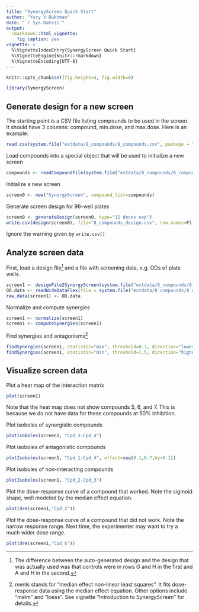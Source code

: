 ---
title: "SynergyScreen Quick Start"
author: "Yury V Bukhman"
date: "`r Sys.Date()`"
output: 
  rmarkdown::html_vignette: 
    fig_caption: yes
vignette: >
  %\VignetteIndexEntry{SynergyScreen Quick Start}
  %\VignetteEngine{knitr::rmarkdown}
  %\VignetteEncoding{UTF-8}
---

```{r echo=FALSE}
knitr::opts_chunk$set(fig.height=4, fig.width=6)
```

```{r attach SynergyScreen, message=FALSE}
library(SynergyScreen)
```

## Generate design for a new screen
The starting point is a CSV file listing compounds to be used in the screen. It should have 3 columns: compound, min.dose, and	max.dose. Here is an example:
```{r see the compounds file}
read.csv(system.file("extdata/8_compounds/8_compounds.csv", package = "SynergyScreen"))
```

Load compounds into a special object that will be used to initialize a new screen
```{r Load a set of compounds}
compounds <- readCompoundFile(system.file("extdata/8_compounds/8_compounds.csv", package = "SynergyScreen"))
```

Initialize a new screen
```{r Initialize a new screen}
screen0 <- new("SynergyScreen", compound_list=compounds)
```

Generate screen design for 96-well plates
```{r Generate screen design for 96-well plates}
screen0 <- generateDesign(screen0, type="12 doses exp") 
write.csv(design(screen0), file="8_compounds_design.csv", row.names=F)
```
Ignore the warning given by `write.csv()`

## Analyze screen data

First, load a design file^[The difference between the auto-generated design and the design that was actually used was that controls were in rows G and H in the first and A and H in the second.] and a file with screening data, e.g. ODs of plate wells.
```{r Read in the data}
screen1 <- designFile2SynergyScreen(system.file("extdata/8_compounds/8_compounds_design_actually_used.csv", package = "SynergyScreen")) 
OD.data <- readWideDataFlex(file = system.file("extdata/8_compounds/8_compounds_OD_data.csv", package = "SynergyScreen"), row = c(3,13,23,33,43,53), col = rep("G",6)) 
raw_data(screen1) <- OD.data 
```

Normalize and compute synergies 
```{r Normalize and compute synergies}
screen1 <- normalize(screen1) 
screen1 <- computeSynergies(screen1) 
```

Find synergies and antagonisms^[menls stands for "median effect non-linear least squares". It fits dose-response data using the median effect equation. Other options include "melm" and "loess". See vignette "Introduction to SynergyScreen" for details.]
```{r Find synergies and antagonisms}
findSynergies(screen1, statistic="max", threshold=0.7, direction="lower") 
findSynergies(screen1, statistic="min", threshold=1.5, direction="higher") 
```

## Visualize screen data 
Plot a heat map of the interaction matrix 
```{r Plot a heat map of the interaction matrix, warning=FALSE}
plot(screen1) 
```

Note that the heat map does not show compounds 5, 6, and 7. This is because we do not have data for these compounds at 50% inhibition. 

Plot isoboles of synergistic compounds
```{r Plot isoboles of synergistic compounds}
plotIsoboles(screen1, "Cpd_3-Cpd_4")
```

Plot isoboles of antagonistic compounds
```{r Plot isoboles of antagonistic compounds}
plotIsoboles(screen1, "Cpd_1-Cpd_4", effect=seq(0.1,0.7,by=0.1)) 
```

Plot isoboles of non-interacting compounds
```{r Plot isoboles of non-interacting compounds}
plotIsoboles(screen1, "Cpd_2-Cpd_3")
```

Plot the dose-response curve of a compound that worked. Note the sigmoid shape, well modeled by the median effect equation.
```{r Plot the dose-response curve of a compound that worked}
plot(dre(screen1,"Cpd_2")) 
```

Plot the dose-response curve of a compound that did not work. Note the narrow response range. Next time, the experimenter may want to try a much wider dose range.
```{r Plot the dose-response curve of a compound that did not work}
plot(dre(screen1,"Cpd_6")) 
```

